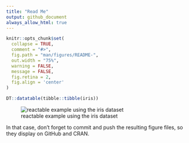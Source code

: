 ```yaml
---
title: "Read Me"
output: github_document
always_allow_html: true
---
```


<!-- README.md is generated from README.Rmd. Please edit that file -->

```r
knitr::opts_chunk$set(
  collapse = TRUE,
  comment = "#>",
  fig.path = "man/figures/README-",
  out.width = "75%",
  warning = FALSE,
  message = FALSE,
  fig.retina = 2,
  fig.align = 'center'
)
```


```r
DT::datatable(tibble::tibble(iris))
```

<!-- pkgdown:example -->
![reactable example using the iris dataset](man/figures/README-data-1.png)

In that case, don't forget to commit and push the resulting figure files, so they display on GitHub and CRAN.
